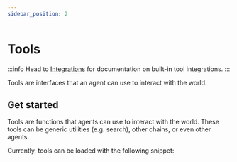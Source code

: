 ```yaml
---
sidebar_position: 2
---
```

# Tools

:::info
Head to [Integrations](/docs/integrations/tools/) for documentation on built-in tool integrations.
:::

Tools are interfaces that an agent can use to interact with the world.

## Get started

Tools are functions that agents can use to interact with the world.
These tools can be generic utilities (e.g. search), other chains, or even other agents.

Currently, tools can be loaded with the following snippet:


<GetStarted/>
